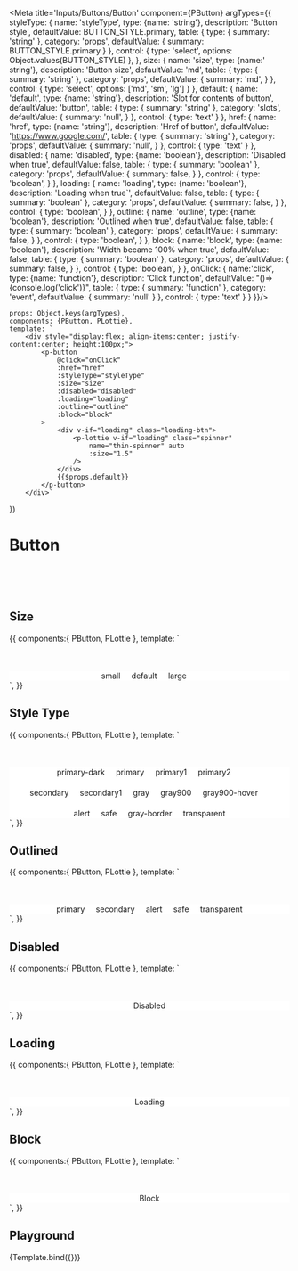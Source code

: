 
<Meta title='Inputs/Buttons/Button' component={PButton} argTypes={{
    styleType: {
        name: 'styleType',
        type: {name: 'string'},
        description: 'Button style',
        defaultValue: BUTTON_STYLE.primary,
        table: {
            type: {
                summary: 'string'
            },
            category: 'props',
            defaultValue: {
                summary: BUTTON_STYLE.primary
            }
        },
        control: {
            type: 'select',
            options: Object.values(BUTTON_STYLE)
        },
    },
    size: {
        name: 'size',
        type: {name:' string'},
        description: 'Button size',
        defaultValue: 'md',
        table: {
            type: {
                summary: 'string'
            },
            category: 'props',
            defaultValue: {
                summary: 'md',
            }
        },
        control: {
            type: 'select',
            options: ['md', 'sm', 'lg']
        }
    },
    default: {
        name: 'default',
        type: {name: 'string'},
        description: 'Slot for contents of button',
        defaultValue: 'button',
        table: {
            type: {
                summary: 'string'
            },
            category: 'slots',
            defaultValue: {
                summary: 'null',
            }
        },
        control: {
            type: 'text'
        }
    },
    href: {
        name: 'href',
        type: {name: 'string'},
        description: 'Href of button',
        defaultValue: 'https://www.google.com/',
        table: {
            type: {
                summary: 'string'
            },
            category: 'props',
            defaultValue: {
                summary: 'null',
            }
        },
        control: {
            type: 'text'
        }
    },
    disabled: {
        name: 'disabled',
        type: {name: 'boolean'},
        description: 'Disabled when true',
        defaultValue: false,
        table: {
            type: {
                summary: 'boolean'
            },
            category: 'props',
            defaultValue: {
                summary: false,
            }
        },
        control: {
            type: 'boolean',
        }
    },
    loading: {
        name: 'loading',
        type: {name: 'boolean'},
        description: 'Loading when true`',
        defaultValue: false,
        table: {
            type: {
                summary: 'boolean'
            },
            category: 'props',
            defaultValue: {
                summary: false,
            }
        },
        control: {
            type: 'boolean',
        }
    },
    outline: {
        name: 'outline',
        type: {name: 'boolean'},
        description: 'Outlined when true',
        defaultValue: false,
        table: {
            type: {
                summary: 'boolean'
            },
            category: 'props',
            defaultValue: {
                summary: false,
            }
        },
        control: {
            type: 'boolean',
        }
    },
    block: {
        name: 'block',
        type: {name: 'boolean'},
        description: 'Width became 100% when true',
        defaultValue: false,
        table: {
            type: {
                summary: 'boolean'
            },
            category: 'props',
            defaultValue: {
                summary: false,
            }
        },
        control: {
            type: 'boolean',
        }
    },
    onClick: {
        name:'click',
        type: {name: 'function'},
        description: 'Click function',
        defaultValue: "()=>{console.log('click')}",
        table: {
            type: {
                summary: 'function'
            },
            category: 'event',
            defaultValue: {
                summary: 'null'
            }
        },
        control: {
            type: 'text'
        }
    }
}}/>

    props: Object.keys(argTypes),
    components: {PButton, PLottie},
    template: `
        <div style="display:flex; align-items:center; justify-content:center; height:100px;">
            <p-button
                @click="onClick"
                :href="href"
                :styleType="styleType"
                :size="size"
                :disabled="disabled"
                :loading="loading"
                :outline="outline"
                :block="block"
            >
                <div v-if="loading" class="loading-btn">
                    <p-lottie v-if="loading" class="spinner"
                        name="thin-spinner" auto
                        :size="1.5"
                    />
                </div>
                {{$props.default}}
            </p-button>
        </div>`
})

# Button

<br/>
<br/>
<br/>

## Size
<Canvas>
    <Story name='size' height='150px'>
        {{
            components:{ PButton, PLottie },
            template: `
                <div style="display:flex; align-items:center; justify-content:center; margin-top: 50px; background-color: white">
                    <p-button styleType="primary" style="margin-right: 20px" size="sm">
                        <div>small</div>
                    </p-button>
                    <p-button styleType="primary" style="margin-right: 20px">
                        <div>default</div>
                    </p-button>
                    <p-button styleType="primary" style="margin-right: 20px" size="lg">
                        <div>large</div>
                    </p-button>
                </div>`,
        }}
    </Story>
</Canvas>

## Style Type
<Canvas>
    <Story name='style-type' height='250px'>
        {{
            components:{ PButton, PLottie },
            template: `
                <div style="display: flex; flex-direction: column; align-items: center; margin-top: 50px; background-color: white">
                    <div style="display:flex">
                        <p-button styleType="primary-dark" style="margin-right: 20px">
                            <div>primary-dark</div>
                        </p-button>
                        <p-button styleType="primary" style="margin-right: 20px">
                            <div>primary</div>
                        </p-button>
                        <p-button styleType="primary1" style="margin-right: 20px">
                            <div>primary1</div>
                        </p-button>
                        <p-button styleType="primary2" style="margin-right: 20px">
                            <div>primary2</div>
                        </p-button>
                    </div>
                    <div style="display:flex; margin-top: 20px">
                        <p-button styleType="secondary" style="margin-right: 20px">
                            <div>secondary</div>
                        </p-button>
                        <p-button styleType="secondary1" style="margin-right: 20px">
                            <div>secondary1</div>
                        </p-button>
                        <p-button styleType="gray" style="margin-right: 20px">
                            <div>gray</div>
                        </p-button>
                        <p-button styleType="gray900" style="margin-right: 20px">
                            <div>gray900</div>
                        </p-button>
                        <p-button styleType="gray900-hover" style="margin-right: 20px">
                            <div>gray900-hover</div>
                        </p-button>
                    </div>
                    <div style="display:flex; margin-top: 20px">
                        <p-button styleType="alert" style="margin-right: 20px">
                            <div>alert</div>
                        </p-button>
                        <p-button styleType="safe" style="margin-right: 20px">
                            <div>safe</div>
                        </p-button>
                        <p-button styleType="gray-border" style="margin-right: 20px">
                            <div>gray-border</div>
                        </p-button>
                        <p-button styleType="transparent">
                            <div>transparent</div>
                        </p-button>
                    </div>
                </div>`,
        }}
    </Story>
</Canvas>

## Outlined
<Canvas>
    <Story name='outlined' height='150px'>
        {{
            components:{ PButton, PLottie },
            template: `
                <div style="display:flex; align-items:center; justify-content:center; margin-top: 50px; background-color: white">
                    <p-button
                        styleType="primary" style="margin-right: 20px"
                        :outline="true"
                    >
                        <div>primary</div>
                    </p-button>
                    <p-button
                        styleType="secondary" style="margin-right: 20px"
                        :outline="true"
                    >
                        <div>secondary</div>
                    </p-button>
                    <p-button
                        styleType="alert" style="margin-right: 20px"
                        :outline="true"
                    >
                        <div>alert</div>
                    </p-button>
                    <p-button
                        styleType="safe" style="margin-right: 20px"
                        :outline="true"
                    >
                        <div>safe</div>
                    </p-button>
                    <p-button
                        styleType="transparent"
                        :outline="true"
                    >
                        <div>transparent</div>
                    </p-button>
                </div>`,
        }}
    </Story>
</Canvas>

## Disabled
<Canvas>
    <Story name='disabled' height='150px'>
        {{
            components:{ PButton, PLottie },
            template: `
                <div style="display:flex; align-items:center; justify-content:center; margin-top: 50px; background-color: white">
                    <p-button
                        styleType="primary"
                        :disabled="true"
                    >
                        <div>Disabled</div>
                    </p-button>
                </div>`,
        }}
    </Story>
</Canvas>

## Loading
<Canvas>
    <Story name='loading' height='150px'>
        {{
            components:{ PButton, PLottie },
            template: `
                <div style="display:flex; align-items:center; justify-content:center; margin-top: 50px; background-color: white">
                    <p-button
                        styleType="primary"
                        :loading="true"
                    >
                        <div class="loading-btn">
                            <p-lottie
                                class="spinner"
                                name="thin-spinner" auto
                                :size="1.5"
                            />
                            <div>Loading</div>
                        </div>
                    </p-button>
                </div>`,
        }}
    </Story>
</Canvas>

## Block
<Canvas>
    <Story name='block' height='150px'>
        {{
            components:{ PButton, PLottie },
            template: `
                <div style="display:flex; align-items:center; justify-content:center; margin-top: 50px; background-color: white">
                    <p-button
                        styleType="primary"
                        :block="true"
                    >
                        <div>Block</div>
                    </p-button>
                </div>`,
        }}
    </Story>
</Canvas>

## Playground

<Canvas>
    <Story name="playground" height="150px">
        {Template.bind({})}
    </Story>
</Canvas>

<ArgsTable story="playground" />

